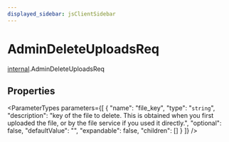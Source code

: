 ```yaml
---
displayed_sidebar: jsClientSidebar
---
```



# AdminDeleteUploadsReq

[internal](../../modules/internal.mdx).AdminDeleteUploadsReq

## Properties

<ParameterTypes parameters={[
  {
    "name": "file_key",
    "type": "`string`",
    "description": "key of the file to delete. This is obtained when you first uploaded the file, or by the file service if you used it directly.",
    "optional": false,
    "defaultValue": "",
    "expandable": false,
    "children": []
  }
]} />
